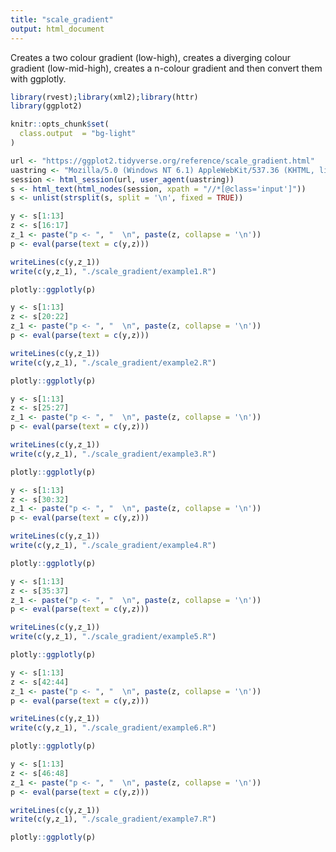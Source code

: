 ```yaml
---
title: "scale_gradient"
output: html_document
---
```


Creates a two colour gradient (low-high),  creates a diverging colour gradient (low-mid-high), creates a n-colour gradient and then convert them with ggplotly.

```r
library(rvest);library(xml2);library(httr)
library(ggplot2)

knitr::opts_chunk$set(
  class.output  = "bg-light"
)
```

```r
url <- "https://ggplot2.tidyverse.org/reference/scale_gradient.html"
uastring <- "Mozilla/5.0 (Windows NT 6.1) AppleWebKit/537.36 (KHTML, like Gecko) Chrome/88.0.4324.190 Safari/537.36"
session <- html_session(url, user_agent(uastring))
s <- html_text(html_nodes(session, xpath = "//*[@class='input']"))
s <- unlist(strsplit(s, split = '\n', fixed = TRUE))
```

```r
y <- s[1:13]
z <- s[16:17]
z_1 <- paste("p <- ", "  \n", paste(z, collapse = '\n'))
p <- eval(parse(text = c(y,z)))
```

```r
writeLines(c(y,z_1))
write(c(y,z_1), "./scale_gradient/example1.R")
```

```r
plotly::ggplotly(p)
```

```r
y <- s[1:13]
z <- s[20:22]
z_1 <- paste("p <- ", "  \n", paste(z, collapse = '\n'))
p <- eval(parse(text = c(y,z)))
```

```r
writeLines(c(y,z_1))
write(c(y,z_1), "./scale_gradient/example2.R")
```

```r
plotly::ggplotly(p)
```

```r
y <- s[1:13]
z <- s[25:27]
z_1 <- paste("p <- ", "  \n", paste(z, collapse = '\n'))
p <- eval(parse(text = c(y,z)))
```

```r
writeLines(c(y,z_1))
write(c(y,z_1), "./scale_gradient/example3.R")
```

```r
plotly::ggplotly(p)
```

```r
y <- s[1:13]
z <- s[30:32]
z_1 <- paste("p <- ", "  \n", paste(z, collapse = '\n'))
p <- eval(parse(text = c(y,z)))
```

```r
writeLines(c(y,z_1))
write(c(y,z_1), "./scale_gradient/example4.R")
```

```r
plotly::ggplotly(p)
```

```r
y <- s[1:13]
z <- s[35:37]
z_1 <- paste("p <- ", "  \n", paste(z, collapse = '\n'))
p <- eval(parse(text = c(y,z)))
```

```r
writeLines(c(y,z_1))
write(c(y,z_1), "./scale_gradient/example5.R")
```

```r
plotly::ggplotly(p)
```

```r
y <- s[1:13]
z <- s[42:44]
z_1 <- paste("p <- ", "  \n", paste(z, collapse = '\n'))
p <- eval(parse(text = c(y,z)))
```

```r
writeLines(c(y,z_1))
write(c(y,z_1), "./scale_gradient/example6.R")
```

```r
plotly::ggplotly(p)
```

```r
y <- s[1:13]
z <- s[46:48]
z_1 <- paste("p <- ", "  \n", paste(z, collapse = '\n'))
p <- eval(parse(text = c(y,z)))
```

```r
writeLines(c(y,z_1))
write(c(y,z_1), "./scale_gradient/example7.R")
```

```r
plotly::ggplotly(p)
```



